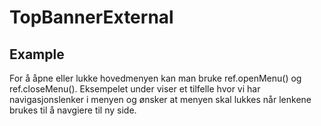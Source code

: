 
<Meta of={TopBannerExternalStories} />

# TopBannerExternal

<Primary />
<Controls />

## Example

For å åpne eller lukke hovedmenyen kan man bruke ref.openMenu() og ref.closeMenu(). Eksempelet under
viser et tilfelle hvor vi har navigasjonslenker i menyen og ønsker at menyen skal lukkes når lenkene
brukes til å navgiere til ny side.

<Canvas of={TopBannerExternalStories.ExampleSource} />
